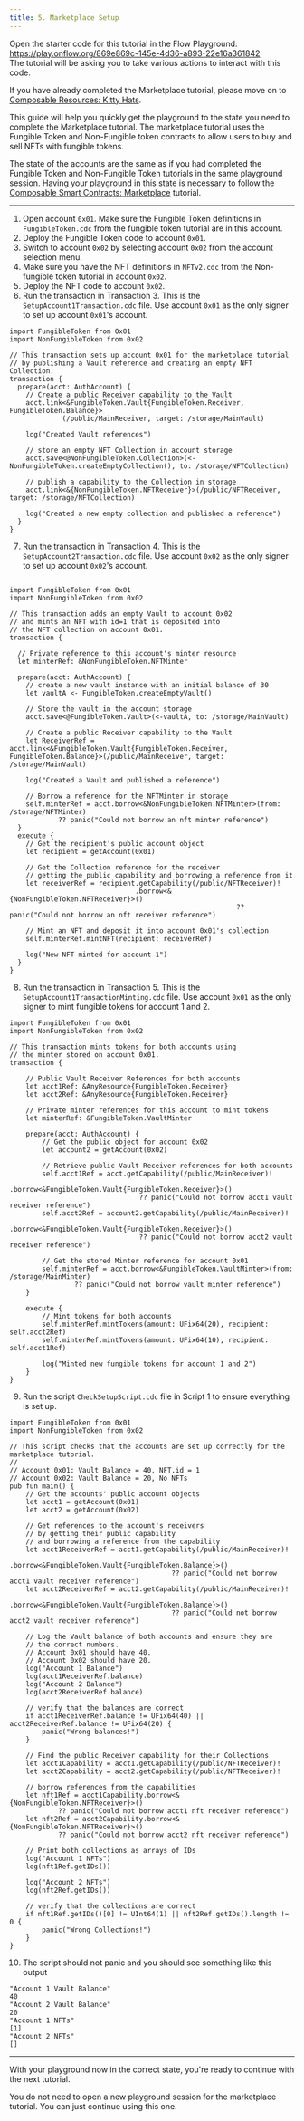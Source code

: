 ```yaml
---
title: 5. Marketplace Setup
---
```



<Callout type="success">

Open the starter code for this tutorial in the Flow Playground: <a href="https://play.onflow.org/869e869c-145e-4d36-a893-22e16a361842" target="_blank">https://play.onflow.org/869e869c-145e-4d36-a893-22e16a361842</a><br/>The tutorial will be asking you to take various actions to interact with this code.

</Callout>

If you have already completed the Marketplace tutorial, please move on to [Composable Resources: Kitty Hats](/tutorial/cadence/07-resources-compose/).

This guide will help you quickly get the playground to the state you need to complete the Marketplace tutorial. The marketplace tutorial uses the Fungible Token and Non-Fungible token contracts to allow users to buy and sell NFTs with fungible tokens.

The state of the accounts are the same as if you had completed the Fungible Token and Non-Fungible Token tutorials in the same playground session. Having your playground in this state is necessary to follow the [Composable Smart Contracts: Marketplace](/tutorial/cadence/06-marketplace-compose/) tutorial.

---

1. Open account `0x01`. Make sure the Fungible Token definitions in `FungibleToken.cdc` from the fungible token tutorial are in this account.
2. Deploy the Fungible Token code to account `0x01`.
3. Switch to account `0x02` by selecting account `0x02` from the account selection menu.
4. Make sure you have the NFT definitions in `NFTv2.cdc` from the Non-fungible token tutorial in account `0x02`.
5. Deploy the NFT code to account `0x02`.
6. Run the transaction in Transaction 3. This is the `SetupAccount1Transaction.cdc` file. Use account `0x01` as the only signer to set up account `0x01`'s account.

```cadence:title=SetupAccount1Transaction.cdc
import FungibleToken from 0x01
import NonFungibleToken from 0x02

// This transaction sets up account 0x01 for the marketplace tutorial
// by publishing a Vault reference and creating an empty NFT Collection.
transaction {
  prepare(acct: AuthAccount) {
    // Create a public Receiver capability to the Vault
    acct.link<&FungibleToken.Vault{FungibleToken.Receiver, FungibleToken.Balance}>
             (/public/MainReceiver, target: /storage/MainVault)

    log("Created Vault references")

    // store an empty NFT Collection in account storage
    acct.save<@NonFungibleToken.Collection>(<-NonFungibleToken.createEmptyCollection(), to: /storage/NFTCollection)

    // publish a capability to the Collection in storage
    acct.link<&{NonFungibleToken.NFTReceiver}>(/public/NFTReceiver, target: /storage/NFTCollection)

    log("Created a new empty collection and published a reference")
  }
}
```

7. Run the transaction in Transaction 4. This is the `SetupAccount2Transaction.cdc` file. Use account `0x02` as the only signer to set up account `0x02`'s account.

```cadence:title=SetupAccount2Transaction.cdc

import FungibleToken from 0x01
import NonFungibleToken from 0x02

// This transaction adds an empty Vault to account 0x02
// and mints an NFT with id=1 that is deposited into
// the NFT collection on account 0x01.
transaction {

  // Private reference to this account's minter resource
  let minterRef: &NonFungibleToken.NFTMinter

  prepare(acct: AuthAccount) {
    // create a new vault instance with an initial balance of 30
    let vaultA <- FungibleToken.createEmptyVault()

    // Store the vault in the account storage
    acct.save<@FungibleToken.Vault>(<-vaultA, to: /storage/MainVault)

    // Create a public Receiver capability to the Vault
    let ReceiverRef = acct.link<&FungibleToken.Vault{FungibleToken.Receiver, FungibleToken.Balance}>(/public/MainReceiver, target: /storage/MainVault)

    log("Created a Vault and published a reference")

    // Borrow a reference for the NFTMinter in storage
    self.minterRef = acct.borrow<&NonFungibleToken.NFTMinter>(from: /storage/NFTMinter)
            ?? panic("Could not borrow an nft minter reference")
  }
  execute {
    // Get the recipient's public account object
    let recipient = getAccount(0x01)

    // Get the Collection reference for the receiver
    // getting the public capability and borrowing a reference from it
    let receiverRef = recipient.getCapability(/public/NFTReceiver)!
                               .borrow<&{NonFungibleToken.NFTReceiver}>()
                                                        ?? panic("Could not borrow an nft receiver reference")

    // Mint an NFT and deposit it into account 0x01's collection
    self.minterRef.mintNFT(recipient: receiverRef)

    log("New NFT minted for account 1")
  }
}
```

8. Run the transaction in Transaction 5. This is the `SetupAccount1TransactionMinting.cdc` file. Use account `0x01` as the only signer to mint fungible tokens for account 1 and 2.

```cadence:title=SetupAccount1TransactionMinting.cdc
import FungibleToken from 0x01
import NonFungibleToken from 0x02

// This transaction mints tokens for both accounts using
// the minter stored on account 0x01.
transaction {

    // Public Vault Receiver References for both accounts
    let acct1Ref: &AnyResource{FungibleToken.Receiver}
    let acct2Ref: &AnyResource{FungibleToken.Receiver}

    // Private minter references for this account to mint tokens
    let minterRef: &FungibleToken.VaultMinter

    prepare(acct: AuthAccount) {
        // Get the public object for account 0x02
        let account2 = getAccount(0x02)

        // Retrieve public Vault Receiver references for both accounts
        self.acct1Ref = acct.getCapability(/public/MainReceiver)!
                    .borrow<&FungibleToken.Vault{FungibleToken.Receiver}>()
                                ?? panic("Could not borrow acct1 vault receiver reference")
        self.acct2Ref = account2.getCapability(/public/MainReceiver)!
                    .borrow<&FungibleToken.Vault{FungibleToken.Receiver}>()
                                ?? panic("Could not borrow acct2 vault receiver reference")

        // Get the stored Minter reference for account 0x01
        self.minterRef = acct.borrow<&FungibleToken.VaultMinter>(from: /storage/MainMinter)
                ?? panic("Could not borrow vault minter reference")
    }

    execute {
        // Mint tokens for both accounts
        self.minterRef.mintTokens(amount: UFix64(20), recipient: self.acct2Ref)
        self.minterRef.mintTokens(amount: UFix64(10), recipient: self.acct1Ref)

        log("Minted new fungible tokens for account 1 and 2")
    }
}
```

9. Run the script `CheckSetupScript.cdc` file in Script 1 to ensure everything is set up.

```cadence:title=CheckSetupScript.cdc
import FungibleToken from 0x01
import NonFungibleToken from 0x02

// This script checks that the accounts are set up correctly for the marketplace tutorial.
//
// Account 0x01: Vault Balance = 40, NFT.id = 1
// Account 0x02: Vault Balance = 20, No NFTs
pub fun main() {
    // Get the accounts' public account objects
    let acct1 = getAccount(0x01)
    let acct2 = getAccount(0x02)

    // Get references to the account's receivers
    // by getting their public capability
    // and borrowing a reference from the capability
    let acct1ReceiverRef = acct1.getCapability(/public/MainReceiver)!
                          .borrow<&FungibleToken.Vault{FungibleToken.Balance}>()
                                        ?? panic("Could not borrow acct1 vault receiver reference")
    let acct2ReceiverRef = acct2.getCapability(/public/MainReceiver)!
                          .borrow<&FungibleToken.Vault{FungibleToken.Balance}>()
                                        ?? panic("Could not borrow acct2 vault receiver reference")

    // Log the Vault balance of both accounts and ensure they are
    // the correct numbers.
    // Account 0x01 should have 40.
    // Account 0x02 should have 20.
    log("Account 1 Balance")
    log(acct1ReceiverRef.balance)
    log("Account 2 Balance")
    log(acct2ReceiverRef.balance)

    // verify that the balances are correct
    if acct1ReceiverRef.balance != UFix64(40) || acct2ReceiverRef.balance != UFix64(20) {
        panic("Wrong balances!")
    }

    // Find the public Receiver capability for their Collections
    let acct1Capability = acct1.getCapability(/public/NFTReceiver)!
    let acct2Capability = acct2.getCapability(/public/NFTReceiver)!

    // borrow references from the capabilities
    let nft1Ref = acct1Capability.borrow<&{NonFungibleToken.NFTReceiver}>()
            ?? panic("Could not borrow acct1 nft receiver reference")
    let nft2Ref = acct2Capability.borrow<&{NonFungibleToken.NFTReceiver}>()
            ?? panic("Could not borrow acct2 nft receiver reference")

    // Print both collections as arrays of IDs
    log("Account 1 NFTs")
    log(nft1Ref.getIDs())

    log("Account 2 NFTs")
    log(nft2Ref.getIDs())

    // verify that the collections are correct
    if nft1Ref.getIDs()[0] != UInt64(1) || nft2Ref.getIDs().length != 0 {
        panic("Wrong Collections!")
    }
}
```

10. The script should not panic and you should see something like this output

```
"Account 1 Vault Balance"
40
"Account 2 Vault Balance"
20
"Account 1 NFTs"
[1]
"Account 2 NFTs"
[]
```

---

With your playground now in the correct state, you're ready to continue with the next tutorial.

You do not need to open a new playground session for the marketplace tutorial. You can just continue using this one.
